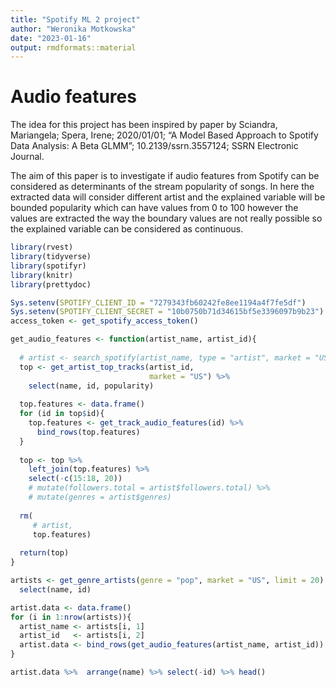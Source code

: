 ---
title: "Spotify ML 2 project"
author: "Weronika Motkowska"
date: "2023-01-16"
output: rmdformats::material
---

# Audio features

The idea for this project has been inspired by paper by Sciandra, Mariangela; Spera, Irene; 2020/01/01; "A Model Based Approach to Spotify Data Analysis: A Beta GLMM"; 10.2139/ssrn.3557124; SSRN Electronic Journal.

The aim of this paper is to investigate if audio features from Spotify can be considered as determinants of the stream popularity of songs. In here the extracted data will consider different artist and the explained variable will be bounded popularity which can have values from 0 to 100 however the values are extracted the way the boundary values are not really possible so the explained variable can be considered as continuous.

```{r warning=FALSE, message=FALSE}
library(rvest)
library(tidyverse)
library(spotifyr)
library(knitr)
library(prettydoc)
```

```{r echo=FALSE}
Sys.setenv(SPOTIFY_CLIENT_ID = "7279343fb60242fe8ee1194a4f7fe5df")
Sys.setenv(SPOTIFY_CLIENT_SECRET = "10b0750b71d34615bf5e3396097b9b23")
access_token <- get_spotify_access_token()
```

```{r}
get_audio_features <- function(artist_name, artist_id){
  
  # artist <- search_spotify(artist_name, type = "artist", market = "US", limit = 1)
  top <- get_artist_top_tracks(artist_id, 
                               market = "US") %>% 
    select(name, id, popularity)
  
  top.features <- data.frame()
  for (id in top$id){
    top.features <- get_track_audio_features(id) %>% 
      bind_rows(top.features)
  } 
  
  top <- top %>% 
    left_join(top.features) %>% 
    select(-c(15:18, 20)) 
    # mutate(followers.total = artist$followers.total) %>% 
    # mutate(genres = artist$genres)
  
  rm(
     # artist, 
     top.features)
  
  return(top)
}
```

```{r}
artists <- get_genre_artists(genre = "pop", market = "US", limit = 20) %>% 
  select(name, id)
```

```{r message=FALSE, warning=FALSE}
artist.data <- data.frame()
for (i in 1:nrow(artists)){
  artist_name <- artists[i, 1]
  artist_id   <- artists[i, 2]
  artist.data <- bind_rows(get_audio_features(artist_name, artist_id))
}

```

```{r}
artist.data %>%  arrange(name) %>% select(-id) %>% head()
```
